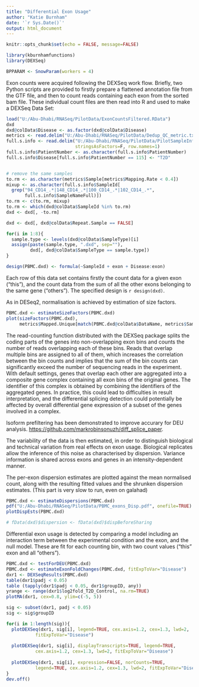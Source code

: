 ```yaml
---
title: "Differential Exon Usage"
author: "Katie Burnham"
date: '`r Sys.Date()`'
output: html_document
---
```


```r
knitr::opts_chunk$set(echo = FALSE, message=FALSE)

library(kburnhamfunctions)
library(DEXSeq)

BPPARAM <- SnowParam(workers = 4)
```

Exon counts were acquired following the DEXSeq work flow. Briefly, two Python 
scripts are provided to firstly prepare a flattened annotation file from the GTF
file, and then to count reads containing each exon from the sorted bam file. These
individual count files are then read into R and used to make a DEXSeq Data Set:

```r
load("U:/Abu-Dhabi/RNASeq/PilotData/ExonCountsFiltered.RData")
dxd
dxd@colData$Disease <- as.factor(dxd@colData$Disease)
metrics <- read.delim("U:/Abu-Dhabi/RNASeq/PilotData/Dedup_QC_metric.txt")
full.s.info <- read.delim("U:/Abu-Dhabi/RNASeq/PilotData/PilotSampleInfoExpanded.txt",
                          stringsAsFactors=F, row.names=1)
full.s.info$PatientNumber <- as.character(full.s.info$PatientNumber)
full.s.info$Disease[full.s.info$PatientNumber == 115] <- "T2D"


# remove the same samples
to.rm <- as.character(metrics$Sample[metrics$Mapping.Rate < 0.4])
mixup <- as.character(full.s.info$SampleId[
  grep("94_CD14_.*|148_CD14_.*|100_CD14_.*|102_CD14_.*",
       full.s.info$SampleNameFull)])
to.rm <- c(to.rm, mixup)  
to.rm <- which(dxd@colData$SampleId %in% to.rm)
dxd <- dxd[, -to.rm]

dxd <- dxd[, dxd@colData$Repeat.Sample == FALSE]

for(i in 1:8){
  sample.type <- levels(dxd@colData$SampleType)[i]
  assign(paste(sample.type, ".dxd", sep=""), 
         dxd[, dxd@colData$SampleType == sample.type])
}

design(PBMC.dxd) <- formula(~SampleId + exon + Disease:exon)
```

Each row of this data set contains firstly the count data for a given exon 
("this"), and the count data from the sum of all the other exons belonging to the
same gene ("others"). The specified design is `r design(dxd)`.

As in DESeq2, normalisation is achieved by estimation of size factors.

```r
PBMC.dxd <- estimateSizeFactors(PBMC.dxd)
plot(sizeFactors(PBMC.dxd),
     metrics$Mapped.Unique[match(PBMC.dxd@colData$DataName, metrics$Sample)])
```

The read-counting function distributed with the DEXSeq package splits the coding
parts of the genes into non-overlapping exon bins and counts the number of reads
overlapping each of these bins. Reads that overlap multiple bins are assigned to
all of them, which increases the correlation between the bin counts and implies
that the sum of the bin counts can significantly exceed the number of sequencing
reads in the experiment. With default settings, genes that overlap each other are
aggregated into a composite gene complex containing all exon bins of the original
genes. The identifier of this complex is obtained by combining the identifiers of
the aggregated genes. In practice, this could lead to difficulties in result
interpretation, and the differential splicing detection could potentially be
affected by overall differential gene expression of a subset of the genes involved
in a complex. 

Isoform prefiltering has been demonstrated to improve accurary for DEU analysis.
[https://github.com/markrobinsonuzh/diff_splice_paper](https://github.com/markrobinsonuzh/diff_splice_paper).


The variability of the data is then estimated, in order to distinguish biological 
and technical variation from real effects on exon usage. Biological replicates 
allow the inference of this noise as characterised by dispersion. Variance
information is shared across exons and genes in an intensity-dependent manner.

The per-exon dispersion estimates are plotted against the mean normalised count,
along with the resulting fitted values and the shrunken dispersion estimates.
(This part is very slow to run, even on galahad)

```r
PBMC.dxd <- estimateDispersions(PBMC.dxd)
pdf("U:/Abu-Dhabi/RNASeq/PilotData/PBMC_exons_Disp.pdf", onefile=TRUE)
plotDispEsts(PBMC.dxd)

# fData(dxd)$dispersion <- fData(dxd)$dispBeforeSharing
```

Differential exon usage is detected by comparing a model including an interaction
term between the experimental condition and the exon, and the null model. These
are fit for each counting bin, with two count values ("this" exon and all 
"others").

```r
PBMC.dxd <- testForDEU(PBMC.dxd)
PBMC.dxd <- estimateExonFoldChanges(PBMC.dxd, fitExpToVar="Disease")
dxr1 <- DEXSeqResults(PBMC.dxd)
table(dxr1$padj < 0.05)
table (tapply(dxr1$padj < 0.05, dxr1$groupID, any))
yrange <- range(dxr1$log2fold_T2D_Control, na.rm=TRUE)
plotMA(dxr1, cex=0.8, ylim=c(-5, 5))
```

```r
sig <- subset(dxr1, padj < 0.05)
sig <- sig$groupID

for(i in 1:length(sig)){
  plotDEXSeq(dxr1, sig[i], legend=TRUE, cex.axis=1.2, cex=1.3, lwd=2,
           fitExpToVar="Disease")
  
  plotDEXSeq(dxr1, sig[i], displayTranscripts=TRUE, legend=TRUE,
           cex.axis=1.2, cex=1.3, lwd=2, fitExpToVar="Disease")
  
  plotDEXSeq(dxr1, sig[i], expression=FALSE, norCounts=TRUE,
           legend=TRUE, cex.axis=1.2, cex=1.3, lwd=2, fitExpToVar="Disease")
}
dev.off()
```
